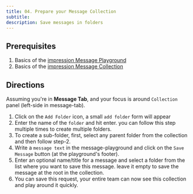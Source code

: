 ```yaml
---
title: 04. Prepare your Message Collection
subtitle:
description: Save messages in folders 
---
```


## Prerequisites
1. Basics of the [impression Message Playground](/websocket/i/message-playground/)
2. Basics of the [impression Message Collection](/websocket/i/message-collection/)

## Directions
Assuming you're in **Message Tab**,  and your focus is around `Collection` panel (left-side in message-tab).

1. Click on the `Add Folder` icon, a small `add folder` form will appear
2. Enter the name of the `folder` and hit enter. you can follow this step multiple times to create multiple folders.
3. To create a sub-folder, first, select any parent folder from the collection and then follow step-2.
4. Write a `message text` in the message-playground and click on the `Save Message` button (at the playground's footer). 
5. Enter an optional name/title for a message and select a folder from the list where you want to save this message. leave it empty to save the message at the root in the collection.
6. You can save this request, your entire team can now see this collection and play around it quickly.

<YouTube videoId="YOsZfIoxM3Q" />
